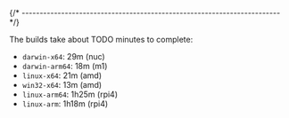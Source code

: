 
{/* ------------------------------------------------------------------------ */}

The builds take about TODO minutes to complete:

- `darwin-x64`: 29m (nuc)
- `darwin-arm64`: 18m (m1)
- `linux-x64`: 21m (amd)
- `win32-x64`: 13m (amd)
- `linux-arm64`: 1h25m (rpi4)
- `linux-arm`: 1h18m (rpi4)
